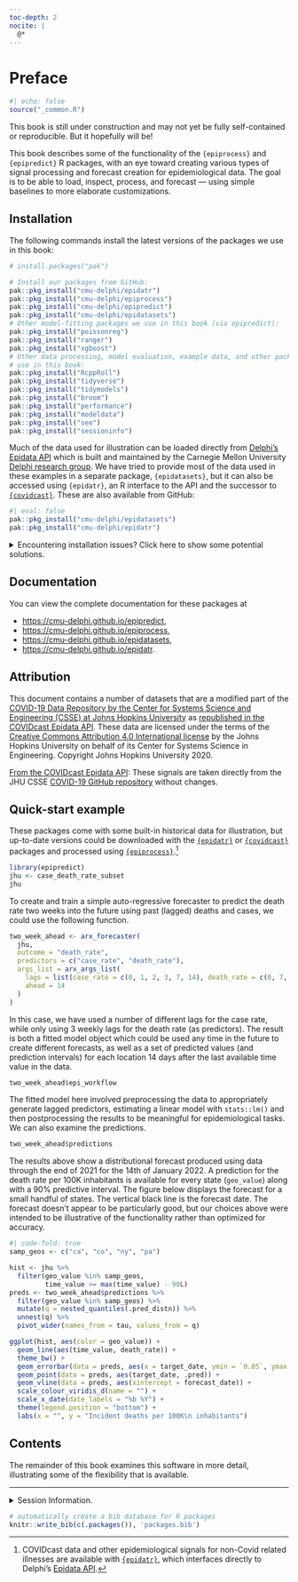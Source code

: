 ```yaml
---
toc-depth: 2
nocite: |
  @*
---
```


# Preface {.unnumbered}

```r
#| echo: false
source("_common.R")
```

::: {.callout-caution}
This book is still under construction and may not yet be fully self-contained or reproducible. But it hopefully will be!
:::

This book describes some of the functionality of the
`{epiprocess}` and `{epipredict}` R packages, with an eye toward creating various types of signal processing and forecast creation for epidemiological data. The goal is to be able to load, inspect, process, and forecast
 --- using simple baselines to more elaborate customizations. 

## Installation {#sec-installation}



The following commands install the latest versions of the packages we use in this book:

```r
# install.packages("pak")

# Install our packages from GitHub:
pak::pkg_install("cmu-delphi/epidatr")
pak::pkg_install("cmu-delphi/epiprocess")
pak::pkg_install("cmu-delphi/epipredict")
pak::pkg_install("cmu-delphi/epidatasets")
# Other model-fitting packages we use in this book (via epipredict):
pak::pkg_install("poissonreg")
pak::pkg_install("ranger")
pak::pkg_install("xgboost")
# Other data processing, model evaluation, example data, and other packages we
# use in this book:
pak::pkg_install("RcppRoll")
pak::pkg_install("tidyverse")
pak::pkg_install("tidymodels")
pak::pkg_install("broom")
pak::pkg_install("performance")
pak::pkg_install("modeldata")
pak::pkg_install("see")
pak::pkg_install("sessioninfo")
```

Much of the data used for illustration can be loaded directly from [Delphi's Epidata API](https://cmu-delphi.github.io/delphi-epidata/) which is built and maintained by the Carnegie Mellon University [Delphi research group](https://delphi.cmu.edu/). We have tried to provide most of the data used in these examples in a separate package, `{epidatasets}`, but it can also be accessed using `{epidatr}`, an R interface to the API and the successor to [`{covidcast}`](https://cmu-delphi.github.io/covidcast/covidcastR/). These are also available from GitHub:

```r
#| eval: false
pak::pkg_install("cmu-delphi/epidatasets")
pak::pkg_install("cmu-delphi/epidatr")
```


<details> <summary> Encountering installation issues?  Click here to show some potential solutions. </summary>

### Linux installation issues: compilation errors or slowness

If you are using Linux and encounter any compilation errors above, or if
compilation is taking very long, you might try using the RStudio (now called
Posit) Package Manager to install binaries. You can try running this command

```r
options(
  repos = c(
    # contains binaries for Linux:
    RSPM = "https://packagemanager.rstudio.com/all/latest",
    # backup CRAN mirror of your choice:
    CRAN = "https://cran.rstudio.com/"
  )
)
```

### Reproducibility

The above commands will give you the current versions of the packages used in
this book. If you're having trouble reproducing some of the results, it may be
due to package updates that took place after the book was last updated. To match
the versions we used to generate this book, you can use the steps below.

#### First: set up and store a GitHub PAT

If you don't already have a GitHub PAT, you can use the following helper functions to create one:
```r
# Run this once:
install.packages("usethis")
usethis::create_github_token(
           scopes = "public_repo",
           description = "For public repo access"
         )
```
This will open a web browser window allowing you to describe and customize
settings of the PAT. Scroll to the bottom and click "Generate
token".  You'll see a screen that has `ghp_<lots of letters and numbers>` with a green background; you can click the two-squares ("copy") icon to copy this `ghp_......` string to the clipboard.

#### Either A: Download and use the `renv.lock`

```r
# Run this once:
install.packages(c("renv", "gitcreds"))
download.file("https://raw.githubusercontent.com/cmu-delphi/delphi-tooling-book/main/renv.lock", "delphi-tooling-book.renv.lock")

# Run this in a fresh session each time you'd like to use this set of versions.
# Warning: don't save your GitHub PAT in a file you might share with others;
# look into `gitcreds::gitcreds_set()` or `usethis::edit_r_environ()` instead.
Sys.setenv("GITHUB_PAT" = "ghp_............")
renv::use(lockfile = "delphi-tooling-book.renv.lock")
# If you get 401 errors, you may need to regenerate your GitHub PAT or check if
# `gitcreds::gitcreds_get()` is detecting an old PAT you have saved somewhere.
```

#### Or B: Download the book and use its `.Rprofile`

1. Download the book [here](https://github.com/cmu-delphi/delphi-tooling-book/archive/refs/heads/main.zip) and unzip it.
2. One-time setup: launch R inside the delphi-tooling-book directory (to use its
   `.Rprofile` file) and run

```r
# Warning: don't save your GitHub PAT in a file you might share with others;
# look into `gitcreds::gitcreds_set()` or `usethis::edit_r_environ()` instead.
Sys.setenv("GITHUB_PAT" = "ghp_............")
renv::restore() # downloads the appropriate package versions
```

3. To use this set of versions: launch R inside the delphi-tooling-book directory.

### Other issues

Please let us know!  You can file an issue with the book [here](https://github.com/cmu-delphi/delphi-tooling-book/issues), or with one of the individual packages at their own issue pages: [epidatr](https://github.com/cmu-delphi/epidatr/issues), [epiprocess](https://github.com/cmu-delphi/epiprocess/issues), [epipredict](https://github.com/cmu-delphi/epipredict/issues).

</details>


## Documentation

You can view the complete documentation for these packages at 

* <https://cmu-delphi.github.io/epipredict>,
* <https://cmu-delphi.github.io/epiprocess>,
* <https://cmu-delphi.github.io/epidatasets>,
* <https://cmu-delphi.github.io/epidatr>.

## Attribution

This document contains a number of datasets that are a modified part of the [COVID-19 Data Repository by the Center for Systems Science and Engineering (CSSE) at Johns Hopkins University](https://github.com/CSSEGISandData/COVID-19) as [republished in the COVIDcast Epidata API](https://cmu-delphi.github.io/delphi-epidata/api/covidcast-signals/jhu-csse.html). These data are licensed under the terms of the [Creative Commons Attribution 4.0 International license](https://creativecommons.org/licenses/by/4.0/) by the Johns Hopkins University on behalf of its Center for Systems Science in Engineering. Copyright Johns Hopkins University 2020.

[From the COVIDcast Epidata API](https://cmu-delphi.github.io/delphi-epidata/api/covidcast-signals/jhu-csse.html): 
 These signals are taken directly from the JHU CSSE [COVID-19 GitHub repository](https://github.com/CSSEGISandData/COVID-19) without changes. 



## Quick-start example

These packages come with some built-in historical data for illustration, but
up-to-date versions could be downloaded with the
[`{epidatr}`](https://cmu-delphi.github.io/epidatr) or 
[`{covidcast}`](https://cmu-delphi.github.io/covidcast/covidcastR/index.html) 
packages and processed using
[`{epiprocess}`](https://cmu-delphi.github.io/epiprocess/).[^index1]

[^index1]: COVIDcast data and other epidemiological signals for non-Covid related illnesses are available with [`{epidatr}`](https://cmu-delphi.github.io/epidatr), which interfaces directly to Delphi's [Epidata API](https://cmu-delphi.github.io/delphi-epidata/).

```r
library(epipredict)
jhu <- case_death_rate_subset
jhu
```

To create and train a simple auto-regressive forecaster to predict the death rate two weeks into the future using past (lagged) deaths and cases, we could use the following function.

```r
two_week_ahead <- arx_forecaster(
  jhu, 
  outcome = "death_rate", 
  predictors = c("case_rate", "death_rate"),
  args_list = arx_args_list(
    lags = list(case_rate = c(0, 1, 2, 3, 7, 14), death_rate = c(0, 7, 14)),
    ahead = 14
  )
) 
```

In this case, we have used a number of different lags for the case rate, while only using 3 weekly lags for the death rate (as predictors). The result is both a fitted model object which could be used any time in the future to create different forecasts, as well as a set of predicted values (and prediction intervals) for each location 14 days after the last available time value in the data.


```r
two_week_ahead$epi_workflow
```

The fitted model here involved preprocessing the data to appropriately generate lagged predictors, estimating a linear model with `stats::lm()` and then postprocessing the results to be meaningful for epidemiological tasks. We can also examine the predictions.

```r
two_week_ahead$predictions
```

The results above show a distributional forecast produced using data through the end of 2021 for the 14th of January 2022. A prediction for the death rate per 100K inhabitants is available for every state (`geo_value`) along with a 90% predictive interval. The figure below
displays the forecast for a small handful of states. The vertical black line is the forecast date. The forecast doesn't appear to be particularly good, but our choices above were intended to be illustrative of the functionality rather than optimized for accuracy.

```r
#| code-fold: true
samp_geos <- c("ca", "co", "ny", "pa")

hist <- jhu %>% 
  filter(geo_value %in% samp_geos,
         time_value >= max(time_value) - 90L)
preds <- two_week_ahead$predictions %>% 
  filter(geo_value %in% samp_geos) %>% 
  mutate(q = nested_quantiles(.pred_distn)) %>% 
  unnest(q) %>%
  pivot_wider(names_from = tau, values_from = q)

ggplot(hist, aes(color = geo_value)) +
  geom_line(aes(time_value, death_rate)) +
  theme_bw() +
  geom_errorbar(data = preds, aes(x = target_date, ymin = `0.05`, ymax = `0.95`)) +
  geom_point(data = preds, aes(target_date, .pred)) +
  geom_vline(data = preds, aes(xintercept = forecast_date)) +
  scale_colour_viridis_d(name = "") +
  scale_x_date(date_labels = "%b %Y") +
  theme(legend.position = "bottom") +
  labs(x = "", y = "Incident deaths per 100K\n inhabitants")
```

## Contents

The remainder of this book examines this software in more detail, illustrating some of the flexibility that is available.

---

<details> <summary> Session Information. </summary>

See also @sec-installation.

```r
sessioninfo::session_info()
```

</details>

```r
# automatically create a bib database for R packages
knitr::write_bib(c(.packages()), 'packages.bib')
```
